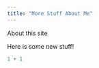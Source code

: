 ```yaml
---
title: "More Stuff About Me"
---
```


About this site

Here is some new stuff!

```r
1 + 1 


```
